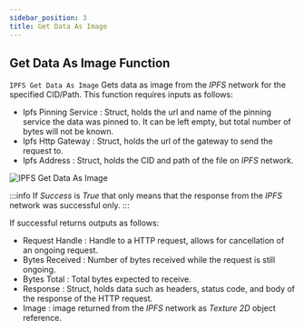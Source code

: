 ```yaml
---
sidebar_position: 3
title: Get Data As Image
---
```



## Get Data As Image Function

`IPFS Get Data As Image` Gets data as image from the *IPFS* network for the specified CID/Path. This function requires
inputs as follows:

* Ipfs Pinning Service <Step text="1"/> : Struct, holds the url and name of the pinning service the data was pinned to.
It can be left empty, but total number of bytes will not be known.
* Ipfs Http Gateway <Step text="2"/> : Struct, holds the url of the gateway to send the request to.
* Ipfs Address <Step text="3"/> : Struct, holds the CID and path of the file on *IPFS* network.

![IPFS Get Data As Image](_static/img/03_get-data-as-image.png)

:::info
If *Success* is *True* that only means that the response from the *IPFS* network was successful only.
:::

If successful returns outputs as follows:
* Request Handle <Step text="4"/> : Handle to a HTTP request, allows for cancellation of an ongoing request.
* Bytes Received <Step text="5"/> : Number of bytes received while the request is still ongoing.
* Bytes Total <Step text="6"/> : Total bytes expected to receive.
* Response <Step text="7"/> : Struct, holds data such as headers, status code, and body of the response of the HTTP
request.
* Image <Step text="8"/> : image returned from the *IPFS* network as *Texture 2D* object reference.
